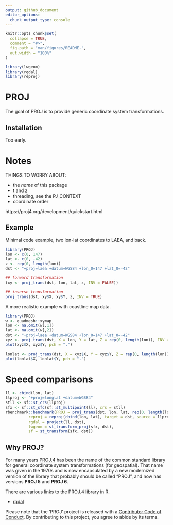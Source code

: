 ```yaml
---
output: github_document
editor_options: 
  chunk_output_type: console
---
```


<!-- README.md is generated from README.Rmd. Please edit that file -->

```r
knitr::opts_chunk$set(
  collapse = TRUE,
  comment = "#>",
  fig.path = "man/figures/README-",
  out.width = "100%"
)

library(lwgeom)
library(rgdal)
library(reproj)

```
# PROJ

<!-- badges: start -->
<!-- badges: end -->

The goal of PROJ is to provide generic coordinate system transformations. 

## Installation

Too early. 

# Notes


THINGS TO WORRY ABOUT:

* the *name* of this package
* t and z
* threading, see the PJ_CONTEXT
* coordinate order

https://proj4.org/development/quickstart.html

## Example

Minimal code example, two lon-lat coordinates to LAEA, and back. 


```r
library(PROJ)
lon <- c(0, 147)
lat <- c(0, -42)
z <- rep(0, length(lon))
dst <- "+proj=laea +datum=WGS84 +lon_0=147 +lat_0=-42"

## forward transformation
(xy <- proj_trans(dst, lon, lat, z, INV = FALSE))

## inverse transformation
proj_trans(dst, xy$X, xy$Y, z, INV = TRUE)


```

A more realistic example with coastline map data. 


```r
library(PROJ)
w <- quadmesh::xymap
lon <- na.omit(w[,1])
lat <- na.omit(w[,2])
dst <- "+proj=laea +datum=WGS84 +lon_0=147 +lat_0=-42"
xyz <- proj_trans(dst, X = lon, Y = lat, Z = rep(0, length(lon)), INV = FALSE)
plot(xyz$X, xyz$Y, pch = ".")

lonlat <- proj_trans(dst, X = xyz$X, Y = xyz$Y, Z = rep(0, length(lon)), INV = TRUE)
plot(lonlat$X, lonlat$Y, pch = ".")
```



# Speed comparisons

```r
ll <- cbind(lon, lat)
llproj <- "+proj=longlat +datum=WGS84"
stll <- sf::st_crs(llproj)
sfx <- sf::st_sfc(sf::st_multipoint(ll), crs = stll)  
rbenchmark::benchmark(PROJ = proj_trans(dst, lon, lat, rep(0, length(lon)), FALSE), 
          reproj = reproj(cbind(lon, lat), target = dst, source = llproj), 
          rgdal = project(ll, dst), 
          lwgeom = st_transform_proj(sfx, dst), 
          sf = st_transform(sfx, dst))
```

## Why PROJ?

For many years [PROJ.4](https://proj4.org) has been the name of the common standard library for general coordinate system transformations (for geospatial). That name was given in the 1970s and is now encapsulated by a new modernized version of the library
that probably should be called "PROJ", and now has versions **PROJ 5** and **PROJ 6**. 

There are various links to the PROJ.4 library in R. 

* [rgdal](https://CRAN.R-project.org/package=rgdal)

Please note that the 'PROJ' project is released with a
  [Contributor Code of Conduct](CODE_OF_CONDUCT.md).
  By contributing to this project, you agree to abide by its terms.
